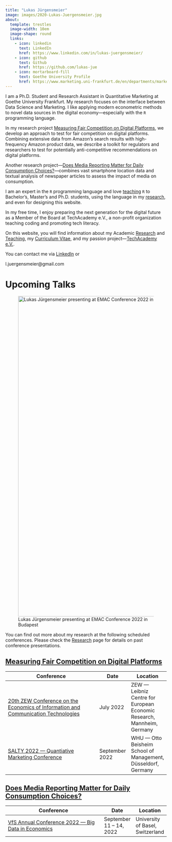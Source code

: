 ```yaml
---
title: "Lukas Jürgensmeier"
image: images/2020-Lukas-Juergensmeier.jpg
about:
  template: trestles
  image-width: 10em
  image-shape: round
  links:
    - icon: linkedin
      text: LinkedIn
      href: https://www.linkedin.com/in/lukas-juergensmeier/
    - icon: github
      text: Github
      href: https://github.com/lukas-jue
    - icon: mortarboard-fill
      text: Goethe University Profile
      href: https://www.marketing.uni-frankfurt.de/en/departments/marketing/professoren/skiera/team/doctoral-students/lukas-juergensmeier.html
---
```


I am a Ph.D. Student and Research Assistant in Quantitative Marketing at Goethe University Frankfurt. My research focuses on the interface between Data Science and Marketing. I like applying modern econometric methods to novel data sources in the digital economy---especially with the `R` programming language.

In my research project [Measuring Fair Competition on Digital Platforms](research.qmd#research.html#measuring-fair-competition-on-digital-platforms), we develop an approach to test for fair competition on digital platforms. Combining extensive data from Amazon's search results with high-frequency Amazon product data, we describe a toolkit for regulators and researchers to test for potentially anti-competitive recommendations on digital platforms.

Another research project---[Does Media Reporting Matter for Daily Consumption Choices?](https://lukas-juergensmeier.com/research.html#does-media-reporting-matter-for-daily-consumption-choices)---combines vast smartphone location data and textual analysis of newspaper articles to assess the impact of media on consumption.

I am an expert in the `R` programming language and love [teaching](teaching.qmd) `R` to Bachelor's, Master's and Ph.D. students, using the language in my [research](research.qmd), and even for designing this website.

In my free time, I enjoy preparing the next generation for the digital future as a Member of the Board at TechAcademy e.V., a non-profit organization teaching coding and promoting tech literacy.

On this website, you will find information about my Academic [Research](research.qmd) and [Teaching](teaching.qmd), my [Curriculum Vitae](curriculum-vitae.qmd), and my passion project---[TechAcademy e.V.](techacademy.qmd).

You can contact me via [LinkedIn](https://www.linkedin.com/in/lukas-juergensmeier/) or <span id="obf">

```{=html}
<script>document.getElementById("obf").innerHTML="<n uers=\"znvygb:y.whretrafzrvre@tznvy.pbz\" gnetrg=\"_oynax\">R-Znvy.</n>".replace(/[a-zA-Z]/g,function(c){return String.fromCharCode((c<="Z"?90:122)>=(c=c.charCodeAt(0)+13)?c:c-26);});document.body.appendChild(eo);</script>
```
<noscript>

[moc.liamg\@reiemsnegreuj.l]{style="unicode-bidi:bidi-override;direction:rtl;"}

</noscript>

</span>

# Upcoming Talks

![Lukas Jürgensmeier presenting at EMAC Conference 2022 in Budapest](images/2022-05-EMAC-Budapest-Lukas-Juergensmeier-Presentation.jpg){fig-alt="Lukas Jürgensmeier presenting at EMAC Conference 2022 in Budapest" width="1000"}

You can find out more about my research at the following scheduled conferences. Please check the [Research](research.qmd) page for details on past conference presentations.

## [Measuring Fair Competition on Digital Platforms](research.qmd#measuring-fair-competition-on-digital-platforms)

| Conference                                                                                                                                                                                                                                                                         | Date           | Location                                                                 |
|------------------------------------------------------------------------------------------------------------------------------------------------------------------------------------------------------------------------------------------------------------------------------------|----------------|--------------------------------------------------------------------------|
| [20th ZEW Conference on the Economics of Information and Communication Technologies](https://www.zew.de/en/events-and-professional-training/detail/20th-zew-conference-on-the-economics-of-information-and-communication-technologies/3723?cHash=ad35d0cb7616bc26ea8d6603c5c1cd55) | July 2022      | ZEW --- Leibniz Centre for European Economic Research, Mannheim, Germany |
| [SALTY 2022 --- Quantiative Marketing Conference](https://www.whu.edu/en/faculty/marketing-and-sales-group/digital-marketing/salty/)                                                                                                                                               | September 2022 | WHU --- Otto Beisheim School of Management, Düsseldorf, Germany          |

## [Does Media Reporting Matter for Daily Consumption Choices?](research.qmd#does-media-reporting-matter-for-daily-consumption-choices)

| Conference                                                                                                       | Date                     | Location                         |
|------------------------------------------------------------------------------------------------------------------|--------------------------|----------------------------------|
| [VfS Annual Conference 2022 --- Big Data in Economics](https://www.socialpolitik.de/en/termin/jahrestagung-2022) | September 11 -- 14, 2022 | University of Basel, Switzerland |
